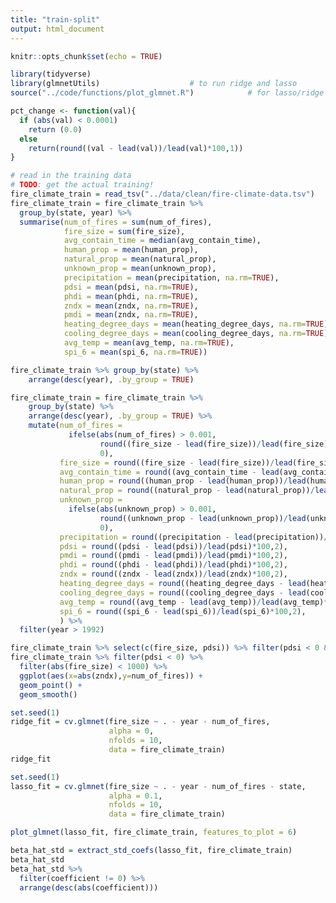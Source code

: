 ```yaml
---
title: "train-split"
output: html_document
---
```


```r
knitr::opts_chunk$set(echo = TRUE)
```

```r
library(tidyverse)
library(glmnetUtils)                    # to run ridge and lasso
source("../code/functions/plot_glmnet.R")            # for lasso/ridge trace plots
```

```r
pct_change <- function(val){
  if (abs(val) < 0.0001)
    return (0.0)
  else
    return(round((val - lead(val))/lead(val)*100,1))
}
```

```r
# read in the training data
# TODO: get the actual training!
fire_climate_train = read_tsv("../data/clean/fire-climate-data.tsv")
fire_climate_train = fire_climate_train %>%
  group_by(state, year) %>%
  summarise(num_of_fires = sum(num_of_fires),
            fire_size = sum(fire_size),
            avg_contain_time = median(avg_contain_time),
            human_prop = mean(human_prop),
            natural_prop = mean(natural_prop),
            unknown_prop = mean(unknown_prop),
            precipitation = mean(precipitation, na.rm=TRUE),
            pdsi = mean(pdsi, na.rm=TRUE),
            phdi = mean(phdi, na.rm=TRUE),
            zndx = mean(zndx, na.rm=TRUE),
            pmdi = mean(zndx, na.rm=TRUE),
            heating_degree_days = mean(heating_degree_days, na.rm=TRUE),
            cooling_degree_days = mean(cooling_degree_days, na.rm=TRUE),
            avg_temp = mean(avg_temp, na.rm=TRUE),
            spi_6 = mean(spi_6, na.rm=TRUE))

fire_climate_train %>% group_by(state) %>%
    arrange(desc(year), .by_group = TRUE)

fire_climate_train = fire_climate_train %>%
    group_by(state) %>%
    arrange(desc(year), .by_group = TRUE) %>%
    mutate(num_of_fires = 
             ifelse(abs(num_of_fires) > 0.001, 
                    round((fire_size - lead(fire_size))/lead(fire_size)*100,2),
                    0),
           fire_size = round((fire_size - lead(fire_size))/lead(fire_size)*100,2),
           avg_contain_time = round((avg_contain_time - lead(avg_contain_time))/lead(avg_contain_time)*100,2),
           human_prop = round((human_prop - lead(human_prop))/lead(human_prop)*100,2),
           natural_prop = round((natural_prop - lead(natural_prop))/lead(natural_prop)*100,2),
           unknown_prop = 
             ifelse(abs(unknown_prop) > 0.001, 
                    round((unknown_prop - lead(unknown_prop))/lead(unknown_prop)*100,2),
                    0),
           precipitation = round((precipitation - lead(precipitation))/lead(precipitation)*100,2),
           pdsi = round((pdsi - lead(pdsi))/lead(pdsi)*100,2),
           pmdi = round((pmdi - lead(pmdi))/lead(pmdi)*100,2),
           phdi = round((phdi - lead(phdi))/lead(phdi)*100,2),
           zndx = round((zndx - lead(zndx))/lead(zndx)*100,2),
           heating_degree_days = round((heating_degree_days - lead(heating_degree_days))/lead(heating_degree_days)*100,2),
           cooling_degree_days = round((cooling_degree_days - lead(cooling_degree_days))/lead(cooling_degree_days)*100,2),
           avg_temp = round((avg_temp - lead(avg_temp))/lead(avg_temp)*100,2),
           spi_6 = round((spi_6 - lead(spi_6))/lead(spi_6)*100,2),
           ) %>%
  filter(year > 1992)
```
```r
fire_climate_train %>% select(c(fire_size, pdsi)) %>% filter(pdsi < 0 & state=="California")
fire_climate_train %>% filter(pdsi < 0) %>%
  filter(abs(fire_size) < 1000) %>%
  ggplot(aes(x=abs(zndx),y=num_of_fires)) +
  geom_point() +
  geom_smooth()
```

```r
set.seed(1)
ridge_fit = cv.glmnet(fire_size ~ . - year - num_of_fires,   
                      alpha = 0,                 
                      nfolds = 10,               
                      data = fire_climate_train)
ridge_fit
```
```r
set.seed(1)
lasso_fit = cv.glmnet(fire_size ~ . - year - num_of_fires - state,   
                      alpha = 0.1,                 
                      nfolds = 10,               
                      data = fire_climate_train)

plot_glmnet(lasso_fit, fire_climate_train, features_to_plot = 6)
```
```r
beta_hat_std = extract_std_coefs(lasso_fit, fire_climate_train)
beta_hat_std
beta_hat_std %>%
  filter(coefficient != 0) %>%
  arrange(desc(abs(coefficient)))
```
